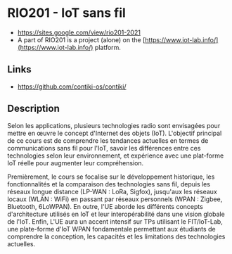 # RIO201 - IoT sans fil

- https://sites.google.com/view/rio201-2021
- A part of RIO201 is a project (alone) on the [https://www.iot-lab.info/](https://www.iot-lab.info/) platform.

## Links

- https://github.com/contiki-os/contiki/

## Description

Selon les applications, plusieurs technologies radio sont envisagées pour mettre en œuvre le concept d'Internet des objets (IoT). L'objectif principal de ce cours est de comprendre les tendances actuelles en termes de communications sans fil pour l'IoT, savoir les différences entre ces technologies selon leur environnement, et expérience avec une plat-forme IoT réelle pour augmenter leur compréhension.

Premièrement, le cours se focalise sur le développement historique, les fonctionnalités et la comparaison des technologies sans fil, depuis les réseaux longue distance (LP-WAN : LoRa, Sigfox), jusqu'aux les réseaux locaux (WLAN : WiFi) en passant par réseaux personnels (WPAN : Zigbee, Bluetooth, 6LoWPAN). En outre, l'UE aborde les différents concepts d'architecture utilisés en IoT et leur interopérabilité dans une vision globale de l'IoT. Enfin, L'UE aura un accent intensif sur TPs utilisant le FIT/IoT-Lab, une plate-forme d'IoT WPAN fondamentale permettant aux étudiants de comprendre la conception, les capacités et les limitations des technologies actuelles.

